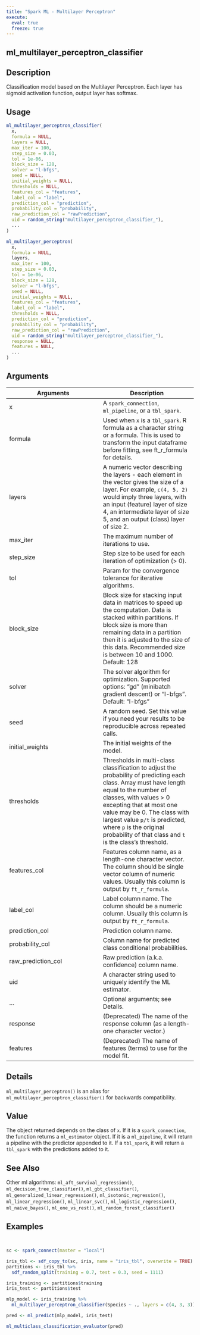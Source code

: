 ```yaml
---
title: "Spark ML - Multilayer Perceptron"
execute:
  eval: true
  freeze: true
---
```


## ml_multilayer_perceptron_classifier

## Description
Classification model based on the Multilayer Perceptron. Each layer has sigmoid activation function, output layer has softmax.


## Usage
```r
ml_multilayer_perceptron_classifier(
  x,
  formula = NULL,
  layers = NULL,
  max_iter = 100,
  step_size = 0.03,
  tol = 1e-06,
  block_size = 128,
  solver = "l-bfgs",
  seed = NULL,
  initial_weights = NULL,
  thresholds = NULL,
  features_col = "features",
  label_col = "label",
  prediction_col = "prediction",
  probability_col = "probability",
  raw_prediction_col = "rawPrediction",
  uid = random_string("multilayer_perceptron_classifier_"),
  ...
)

ml_multilayer_perceptron(
  x,
  formula = NULL,
  layers,
  max_iter = 100,
  step_size = 0.03,
  tol = 1e-06,
  block_size = 128,
  solver = "l-bfgs",
  seed = NULL,
  initial_weights = NULL,
  features_col = "features",
  label_col = "label",
  thresholds = NULL,
  prediction_col = "prediction",
  probability_col = "probability",
  raw_prediction_col = "rawPrediction",
  uid = random_string("multilayer_perceptron_classifier_"),
  response = NULL,
  features = NULL,
  ...
)
```

## Arguments
|Arguments|Description|
|---|---|
| x | A `spark_connection`, `ml_pipeline`, or a `tbl_spark`. |
| formula | Used when `x` is a `tbl_spark`. R formula as a character string or a formula. This is used to transform the input dataframe before fitting, see ft_r_formula for details. |
| layers | A numeric vector describing the layers - each element in the vector gives the size of a layer. For example, `c(4, 5, 2)` would imply three layers, with an input (feature) layer of size 4, an intermediate layer of size 5, and an output (class) layer of size 2. |
| max_iter | The maximum number of iterations to use. |
| step_size | Step size to be used for each iteration of optimization (> 0). |
| tol | Param for the convergence tolerance for iterative algorithms. |
| block_size | Block size for stacking input data in matrices to speed up the computation. Data is stacked within partitions. If block size is more than remaining data in a partition then it is adjusted to the size of this data. Recommended size is between 10 and 1000. Default: 128 |
| solver | The solver algorithm for optimization. Supported options: "gd" (minibatch gradient descent) or "l-bfgs". Default: "l-bfgs" |
| seed | A random seed. Set this value if you need your results to be reproducible across repeated calls. |
| initial_weights | The initial weights of the model. |
| thresholds | Thresholds in multi-class classification to adjust the probability of predicting each class. Array must have length equal to the number of classes, with values > 0 excepting that at most one value may be 0. The class with largest value `p/t` is predicted, where `p` is the original probability of that class and `t` is the class's threshold. |
| features_col | Features column name, as a length-one character vector. The column should be single vector column of numeric values. Usually this column is output by `ft_r_formula`. |
| label_col | Label column name. The column should be a numeric column. Usually this column is output by `ft_r_formula`. |
| prediction_col | Prediction column name. |
| probability_col | Column name for predicted class conditional probabilities. |
| raw_prediction_col | Raw prediction (a.k.a. confidence) column name. |
| uid | A character string used to uniquely identify the ML estimator. |
| ... | Optional arguments; see Details. |
| response | (Deprecated) The name of the response column (as a length-one character vector.) |
| features | (Deprecated) The name of features (terms) to use for the model fit. |

## Details
`ml_multilayer_perceptron()` is an alias for `ml_multilayer_perceptron_classifier()` for backwards compatibility.

## Value
The object returned depends on the class of `x`. If it is a `spark_connection`, the function returns a `ml_estimator` object. If it is a `ml_pipeline`, it will return a pipeline with the predictor appended to it. If a `tbl_spark`, it will return a `tbl_spark` with the predictions added to it.





## See Also
Other ml algorithms: `ml_aft_survival_regression()`, `ml_decision_tree_classifier()`, `ml_gbt_classifier()`, `ml_generalized_linear_regression()`, `ml_isotonic_regression()`, `ml_linear_regression()`, `ml_linear_svc()`, `ml_logistic_regression()`, `ml_naive_bayes()`, `ml_one_vs_rest()`, `ml_random_forest_classifier()`

## Examples
```r


sc <- spark_connect(master = "local")

iris_tbl <- sdf_copy_to(sc, iris, name = "iris_tbl", overwrite = TRUE)
partitions <- iris_tbl %>%
  sdf_random_split(training = 0.7, test = 0.3, seed = 1111)

iris_training <- partitions$training
iris_test <- partitions$test

mlp_model <- iris_training %>%
  ml_multilayer_perceptron_classifier(Species ~ ., layers = c(4, 3, 3))

pred <- ml_predict(mlp_model, iris_test)

ml_multiclass_classification_evaluator(pred)



```
